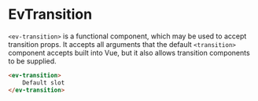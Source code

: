 
# EvTransition

`<ev-transition>` is a functional component, which may be used to accept transition props.
It accepts all arguments that the default `<transition>` component accepts built into Vue,
but it also allows transition components to be supplied.

```html
<ev-transition>
    Default slot
</ev-transition>
```